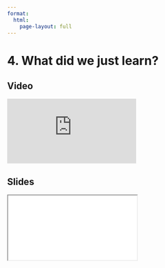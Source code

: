 ```yaml
---
format:
  html:
    page-layout: full
---
```


# 4. What did we just learn?

::: {.panel-tabset .nav-pills}

## Video

<iframe
    class="video"
    src="https://www.youtube.com/embed/Q8CWMpSA3oo"  
    title="Module 1 Video - What is Data Visualization"
    frameborder="0"
    allow="accelerometer; autoplay; clipboard-write; encrypted-media; gyroscope; picture-in-picture"
    allowfullscreen
></iframe>

## Slides

<iframe
    class="slide-deck"
    src="slides/module3_end.html"
></iframe>

:::